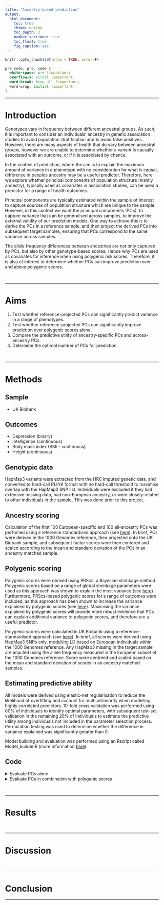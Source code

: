 ```yaml
---
title: "Ancestry-based prediction"
output: 
  html_document:
    toc: true
    theme: united
    toc_depth: 3
    number_sections: true
    toc_float: true
    fig_caption: yes
---
```


```r
knitr::opts_chunk$set(echo = TRUE, error=F)
```

<style>
p.caption {
  font-size: 1.5em;
}
</style>

```css
pre code, pre, code {
  white-space: pre !important;
  overflow-x: scroll !important;
  word-break: keep-all !important;
  word-wrap: initial !important;
}
```

***
# Introduction
Genotypes vary in frequency between different ancestral groups. As such, it is important to consider an individuals' ancestry in genetic association studies to avoid population stratification and to avoid false positives. However, there are many aspects of health that do vary between ancestral groups, however we are unable to determine whether a variant is causally associated with an outcome, or if it is associated by chance.

In the context of prediction, where the aim is to explain the maximum amount of variance in a phenotype with no consideration for what is causal, difference in peoples ancestry may be a useful predictor. Therefore, here we explore whether principal components of population structure (mainly ancestry), typically used as covariates in association studies, can be used a predictor for a range of health outcomes.

Principal components are typically estimated within the sample of interest to capture sources of population structure which are unique to the sample. However, in this context we want the principal components (PCs), to capture variance that can be generalised across samples, to improve the external validity of our prediction models. One way to achieve this is to derive the PCs in a reference sample, and then project the derived PCs into subsequent target samples, ensuring that PCs correspond to the same variance across samples.

The allele frequency differences between ancestries are not only captured by PCs, but also by other genotype-based scores. Hence why PCs are used as covariates for inference when using polygenic risk scores. Therefore, it is also of interest to determine whether PCs can improve prediction over and above polygenic scores.

<br/>

***

# Aims

1. Test whether reference-projected PCs can significantly predict variance in a range of phenotypes.
2. Test whether reference-projected PCs can significantly improve prediction over polygenic scores alone.
3. Compare the predictive utility of ancestry-specific PCs and across-ancestry PCs.
4. Determine the optimal number of PCs for prediction.

<br/>

***

# Methods
## Sample 
- UK Biobank

## Outcomes
- Depression (binary)
- Intelligence (continuous)
- Body mass index (BMI - continuous)
- Height (continuous)

## Genotypic data
HapMap3 variants were extracted from the HRC imputed genetic data, and converted to hard-call PLINK format with no hard-call threshold to maximise overlap with the HapMap3 SNP list. Individuals were excluded if they had extensive missing data, had non-European ancestry, or were closely-related to other individuals in the sample. This was done prior to this project.

## Ancestry scoring
Calculation of the first 100 European-specific and 100 all-ancestry PCs was perfomed using a reference standardised approach (see [here](https://opain.github.io/GenoPred/Pipeline_prep.html#3_ancestry_scoring)). In brief, PCs were derived in the 1000 Genomes reference, then projected onto the UK Biobank sample, and subsequent factor scores were then centered and scaled according to the mean and standard deviation of the PCs in an ancestry matched sample.

## Polygenic scoring
Polygenic scores were derived using PRScs, a Bayesian shrinkage method. Polygenic scores based on a range of global shrinkage parameters were used as this approach was shown to explain the most variance (see [here](https://opain.github.io/GenoPred/Determine_optimal_polygenic_scoring_approach.html)). Furthermore, PRScs-based polygenic scores for a range of outcomes were included, as this approach has been shown to increase the variance explained by polygenic scores (see [here](https://opain.github.io/GenoPred/Determine_optimal_polygenic_scoring_approach.html)). Maximising the variance explained by polygenic scores will provide more robust evidence that PCs can explain additional variance to polygenic scores, and therefore are a useful predictor.

Polygenic scores were calculated in UK Biobank using a reference-standardised approach (see [here](https://opain.github.io/GenoPred/Pipeline_prep.html#4_polygenic_scoring)). In brief, all scores were derived using HapMap3 SNPs only, modelling LD based on European individuals within the 1000 Genomes reference. Any HapMap3 missing in the target sample are imputed using the allele frequency measured in the European subset of the 1000 Genomes reference. Score were centreed and scaled based on the mean and standard deviation of scores in an ancestry matched samples.

## Estimating predictive ability
All models were derived using elastic-net regularisation to reduce the likelihood of overfitting and account for multicollinearity when modelling highly correlated predictors. 10-fold cross validation was performed using 80% of individuals to identify optimal parameters, with subsequent test-set validation in the remaining 20% of individuals to estimate the predictive utility among individuals not included in the parameter selection process. Permutation testing was used to determine whether the difference in variance explained was significantly greater than 0. 

Model building and evaluation was performed using an Rscript called Model_builder.R (more information [here](https://github.com/opain/GenoPred/tree/master/Scripts/Model_builder)).

## Code
<details><summary>Evaluate PCs alone</summary>
```bash
# Make required directories
for pheno_i in $(echo Depression Intelligence BMI Height);do
mkdir -p /users/k1806347/brc_scratch/Analyses/UKBB_outcomes_for_prediction/${pheno_i}/Association_withPCs
done

######
# Create a file to group the predictors
######

module add general/R/3.5.0
R
library(data.table)

groups<-data.frame( predictor=c('/users/k1806347/brc_scratch/Data/UKBB/Projected_PCs/EUR/UKBB.w_hm3.EUR.eigenvec','/users/k1806347/brc_scratch/Data/UKBB/Projected_PCs/AllAncestry/UKBB.w_hm3.AllAncestry.EUR.eigenvec'),
                    group=c('EUR_PCs','AllAncestry_PCs'))
                    
write.table(groups, '/users/k1806347/brc_scratch/Analyses/UKBB_outcomes_for_prediction/UKBB-projected-PCs.predictor_groups', col.names=T, row.names=F, quote=F)
q()
n

######
# Derive and evaluate models
######
pheno=$(echo Depression Intelligence BMI Height)
pheno_file=$(echo ever_depressed_pheno_final.UpdateIDs.txt UKBB_Fluid.intelligence.score.UpdateIDs.pheno UKBB_BMI.score.UpdateIDs.pheno UKBB_Height.score.UpdateIDs.pheno)
gwas=$(echo DEPR07 COLL01 BODY03 HEIG03)
prev=$(echo 0.15 NA NA NA)

for i in $(seq 1 4);do
pheno_i=$(echo ${pheno} | cut -f ${i} -d ' ')
pheno_file_i=$(echo ${pheno_file} | cut -f ${i} -d ' ')
gwas_i=$(echo ${gwas} | cut -f ${i} -d ' ')
prev_i=$(echo ${prev} | cut -f ${i} -d ' ')

qsub -l h_vmem=6G -pe smp 3 /users/k1806347/brc_scratch/Software/Rscript.sh /users/k1806347/brc_scratch/Software/Scripts/Model_builder.R \
--pheno /users/k1806347/brc_scratch/Data/UKBB/Phenotype/${pheno_i}/${pheno_file_i} \
--keep /users/k1806347/brc_scratch/Analyses/UKBB_outcomes_for_prediction/ukb18177_glanville_post_qc_id_list.UpdateIDs.fam \
--out /users/k1806347/brc_scratch/Analyses/UKBB_outcomes_for_prediction/${pheno_i}/Association_withPCs/UKBB-projected-PCs \
--n_core 3 \
--assoc T \
--outcome_pop_prev ${prev_i} \
--predictors /users/k1806347/brc_scratch/Analyses/UKBB_outcomes_for_prediction/UKBB-projected-PCs.predictor_groups
done
```
</details>

<details><summary>Evaluate PCs in combination with polygenic scores</summary>
```bash
# Make required directories
for pheno_i in $(echo Depression Intelligence BMI Height);do
mkdir -p /users/k1806347/brc_scratch/Analyses/UKBB_outcomes_for_prediction/${pheno_i}/Association_withPRSs_and_PCs
done

######
# Create a file to group the predictors
######

module add general/R/3.5.0
R
library(data.table)

gwas<-c('DEPR07','COLL01','BODY03','HEIG03')
pheno<-c('Depression','Intelligence','BMI','Height')

for(i in 1:4){
	groups<-data.frame( predictor=paste0('/users/k1806347/brc_scratch/Data/UKBB/PolygenicScores/EUR/',gwas[i],'/UKBB.w_hm3.',gwas[i],'.EUR.profiles'),
							  group=paste0(gwas[i],'_PRSs'))

	groups<-rbind(data.frame( predictor=c('/users/k1806347/brc_scratch/Data/UKBB/Projected_PCs/EUR/UKBB.w_hm3.EUR.eigenvec','/users/k1806347/brc_scratch/Data/UKBB/Projected_PCs/AllAncestry/UKBB.w_hm3.AllAncestry.EUR.eigenvec'),
			  group='PCs'),
	groups)

	write.table(groups, paste0('/users/k1806347/brc_scratch/Analyses/UKBB_outcomes_for_prediction/',pheno[i],'/Association_withPRSs_and_PCs/UKBB_',gwas[i],'_PRSs-ProjPCs.predictor_groups'), col.names=T, row.names=F, quote=F)
}
q()
n

#######
# Derive and evaluate models
#######

pheno=$(echo Depression Intelligence BMI Height)
pheno_file=$(echo ever_depressed_pheno_final.UpdateIDs.txt UKBB_Fluid.intelligence.score.UpdateIDs.pheno UKBB_BMI.score.UpdateIDs.pheno UKBB_Height.score.UpdateIDs.pheno)
gwas=$(echo DEPR07 COLL01 BODY03 HEIG03)
prev=$(echo 0.15 NA NA NA)

for i in $(seq 2 4);do
pheno_i=$(echo ${pheno} | cut -f ${i} -d ' ')
pheno_file_i=$(echo ${pheno_file} | cut -f ${i} -d ' ')
gwas_i=$(echo ${gwas} | cut -f ${i} -d ' ')
prev_i=$(echo ${prev} | cut -f ${i} -d ' ')

qsub -l h_vmem=20G -pe smp 3 /users/k1806347/brc_scratch/Software/Rscript.sh /users/k1806347/brc_scratch/Software/Scripts/Model_builder.R \
--pheno /users/k1806347/brc_scratch/Data/UKBB/Phenotype/${pheno_i}/${pheno_file_i} \
--keep /users/k1806347/brc_scratch/Analyses/UKBB_outcomes_for_prediction/ukb18177_glanville_post_qc_id_list.UpdateIDs.fam \
--out /users/k1806347/brc_scratch/Analyses/UKBB_outcomes_for_prediction/${pheno_i}/Association_withPRSs_and_PCs/UKBB_${gwas_i}_PRSs-ProjPCs \
--n_core 3 \
--assoc T \
--outcome_pop_prev ${prev_i} \
--predictors /users/k1806347/brc_scratch/Analyses/UKBB_outcomes_for_prediction/${pheno_i}/Association_withPRSs_and_PCs/UKBB_${gwas_i}_PRSs-ProjPCs.predictor_groups
done
```
</details>

<br/>

***

# Results

<br/>

***

# Discussion

<br/>

***

# Conclusion

***










